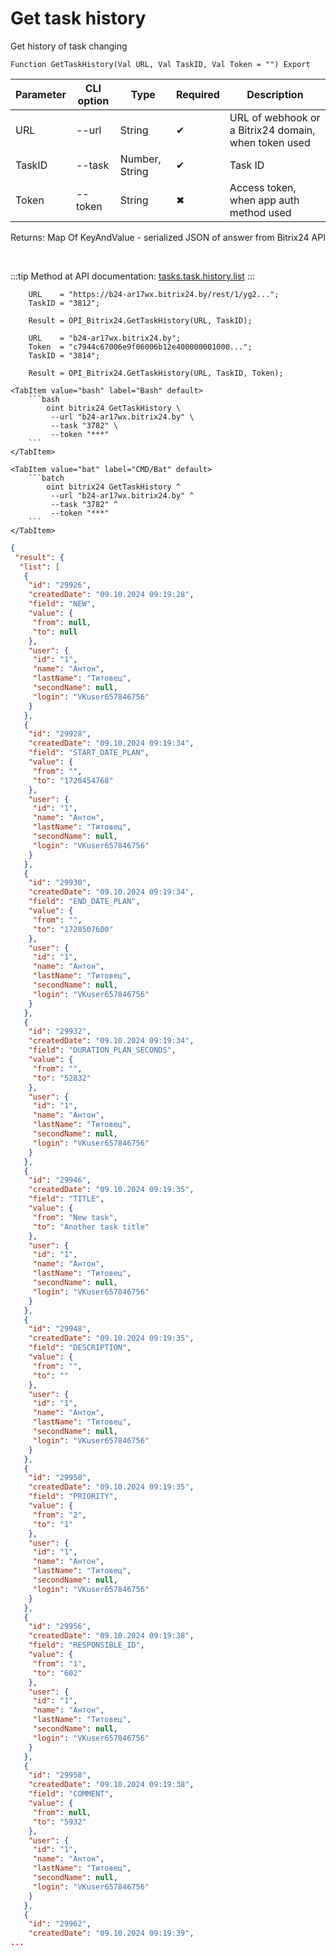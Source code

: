﻿---
sidebar_position: 19
---


# Get task history
 Get history of task changing



`Function GetTaskHistory(Val URL, Val TaskID, Val Token = "") Export`

  | Parameter | CLI option | Type | Required | Description |
  |-|-|-|-|-|
  | URL | --url | String | &#x2714; | URL of webhook or a Bitrix24 domain, when token used |
  | TaskID | --task | Number, String | &#x2714; | Task ID |
  | Token | --token | String | &#x2716; | Access token, when app auth method used |

  
  Returns:  Map Of KeyAndValue - serialized JSON of answer from Bitrix24 API

<br/>

:::tip
Method at API documentation: [tasks.task.history.list](https://dev.1c-bitrix.ru/rest_help/tasks/task/tasks/tasks_task_history_list.php)
:::
<br/>


```bsl title="1C:Enterprise/OneScript code example"
    URL    = "https://b24-ar17wx.bitrix24.by/rest/1/yg2...";
    TaskID = "3812";

    Result = OPI_Bitrix24.GetTaskHistory(URL, TaskID);

    URL    = "b24-ar17wx.bitrix24.by";
    Token  = "c7944c67006e9f06006b12e400000001000...";
    TaskID = "3814";

    Result = OPI_Bitrix24.GetTaskHistory(URL, TaskID, Token);
```
 

 <Tabs>
  
    <TabItem value="bash" label="Bash" default>
        ```bash
            oint bitrix24 GetTaskHistory \
             --url "b24-ar17wx.bitrix24.by" \
             --task "3782" \
             --token "***"
        ```
    </TabItem>
  
    <TabItem value="bat" label="CMD/Bat" default>
        ```batch
            oint bitrix24 GetTaskHistory ^
             --url "b24-ar17wx.bitrix24.by" ^
             --task "3782" ^
             --token "***"
        ```
    </TabItem>
</Tabs>


```json title="Result"
{
 "result": {
  "list": [
   {
    "id": "29926",
    "createdDate": "09.10.2024 09:19:28",
    "field": "NEW",
    "value": {
     "from": null,
     "to": null
    },
    "user": {
     "id": "1",
     "name": "Антон",
     "lastName": "Титовец",
     "secondName": null,
     "login": "VKuser657846756"
    }
   },
   {
    "id": "29928",
    "createdDate": "09.10.2024 09:19:34",
    "field": "START_DATE_PLAN",
    "value": {
     "from": "",
     "to": "1728454768"
    },
    "user": {
     "id": "1",
     "name": "Антон",
     "lastName": "Титовец",
     "secondName": null,
     "login": "VKuser657846756"
    }
   },
   {
    "id": "29930",
    "createdDate": "09.10.2024 09:19:34",
    "field": "END_DATE_PLAN",
    "value": {
     "from": "",
     "to": "1728507600"
    },
    "user": {
     "id": "1",
     "name": "Антон",
     "lastName": "Титовец",
     "secondName": null,
     "login": "VKuser657846756"
    }
   },
   {
    "id": "29932",
    "createdDate": "09.10.2024 09:19:34",
    "field": "DURATION_PLAN_SECONDS",
    "value": {
     "from": "",
     "to": "52832"
    },
    "user": {
     "id": "1",
     "name": "Антон",
     "lastName": "Титовец",
     "secondName": null,
     "login": "VKuser657846756"
    }
   },
   {
    "id": "29946",
    "createdDate": "09.10.2024 09:19:35",
    "field": "TITLE",
    "value": {
     "from": "New task",
     "to": "Another task title"
    },
    "user": {
     "id": "1",
     "name": "Антон",
     "lastName": "Титовец",
     "secondName": null,
     "login": "VKuser657846756"
    }
   },
   {
    "id": "29948",
    "createdDate": "09.10.2024 09:19:35",
    "field": "DESCRIPTION",
    "value": {
     "from": "",
     "to": ""
    },
    "user": {
     "id": "1",
     "name": "Антон",
     "lastName": "Титовец",
     "secondName": null,
     "login": "VKuser657846756"
    }
   },
   {
    "id": "29950",
    "createdDate": "09.10.2024 09:19:35",
    "field": "PRIORITY",
    "value": {
     "from": "2",
     "to": "1"
    },
    "user": {
     "id": "1",
     "name": "Антон",
     "lastName": "Титовец",
     "secondName": null,
     "login": "VKuser657846756"
    }
   },
   {
    "id": "29956",
    "createdDate": "09.10.2024 09:19:38",
    "field": "RESPONSIBLE_ID",
    "value": {
     "from": "1",
     "to": "602"
    },
    "user": {
     "id": "1",
     "name": "Антон",
     "lastName": "Титовец",
     "secondName": null,
     "login": "VKuser657846756"
    }
   },
   {
    "id": "29958",
    "createdDate": "09.10.2024 09:19:38",
    "field": "COMMENT",
    "value": {
     "from": null,
     "to": "5932"
    },
    "user": {
     "id": "1",
     "name": "Антон",
     "lastName": "Титовец",
     "secondName": null,
     "login": "VKuser657846756"
    }
   },
   {
    "id": "29962",
    "createdDate": "09.10.2024 09:19:39",
...
```

